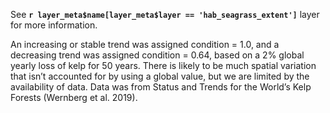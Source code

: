 See **`r layer_meta$name[layer_meta$layer == 'hab_seagrass_extent']`** layer for more information.

An increasing or stable trend was assigned condition = 1.0, and a decreasing trend was assigned condition = 0.64, based on a 2% global yearly loss of kelp for 50 years. There is likely to be much spatial variation that isn't accounted for by using a global value, but we are limited by the availability of data. Data was from Status and Trends for the World’s Kelp Forests (Wernberg et al. 2019). 
